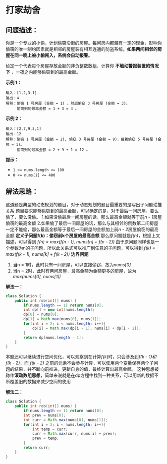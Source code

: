 # 打家劫舍

## **问题描述：**

你是一个专业的小偷，计划偷窃沿街的房屋。每间房内都藏有一定的现金，影响你偷窃的唯一制约因素就是相邻的房屋装有相互连通的防盗系统，**如果两间相邻的房屋在同一晚上被小偷闯入，系统会自动报警**。

给定一个代表每个房屋存放金额的非负整数数组，计算你 **不触动警报装置的情况下** ，一夜之内能够偷窃到的最高金额。

**示例 1：**

```
输入：[1,2,3,1]
输出：4
解释：偷窃 1 号房屋 (金额 = 1) ，然后偷窃 3 号房屋 (金额 = 3)。
     偷窃到的最高金额 = 1 + 3 = 4 。
```

**示例 2：**

```
输入：[2,7,9,3,1]
输出：12
解释：偷窃 1 号房屋 (金额 = 2), 偷窃 3 号房屋 (金额 = 9)，接着偷窃 5 号房屋 (金额 = 1)。
     偷窃到的最高金额 = 2 + 9 + 1 = 12 。

```

**提示：**

- `1 <= nums.length <= 100`
- `0 <= nums[i] <= 400`

## **解法思路：**

这道题是典型的动态规划的题目，对于动态规划的题目最重要的是写出子问题递推关系
题目要求能够偷窃到的最高金额，可以确定的是，对于最后一间房屋，要么偷了，要么没偷。
1.如果没偷最后一间房屋的话，那么最高金额就等于前*n - 1*房屋偷窃的最高金额
2.如果偷了最后一间房屋的话，那么与其相邻的倒数第二间房屋一定不能偷，那么最高金额等于最后一间房屋的金额加上前*n - 2*房屋偷窃的最高金额
**定义子问题f(k)：偷窃前k个房屋的最高金额**
那么原问题就是*f(n)*，根据上文描述，可以得到
*f(n) = max(f(n - 1), nums[n] + f(n - 2))*
由于原问题同样也是一个参数为n的子问题，所以此关系式可以推广到任意的子问题，可以得到
*f(k) = max(f(k - 1), nums[k] + f(k - 2))*
**边界问题**

1. 当n = 1时，此时只有一间房屋，可以直接偷窃，故为*nums[0]*
2. 当n = 2时，此时有两间房屋，最高金额为金额更多的房屋，故为*max(nums[0], nums[1])*

**解法一：**

```java
class Solution {
    public int rob(int[] nums) {
        if(nums.length == 1) return nums[0];
        int dp[] = new int[nums.length];
        dp[0] = nums[0];
        dp[1] = Math.max(nums[0], nums[1]);
        for(int i = 2; i < nums.length; i++){
            dp[i] = Math.max(dp[i - 1], nums[i] + dp[i - 2]);
        }
        return dp[nums.length - 1];
    }
}
```

本题还可以继续进行空间优化，可以观察到在计算*f(k*)时，只会涉及到*f(k - 1)*和*f(k - 2)*，而 *f(k - 2)* 之前的元素不会参与计算，可以使用两个变量保存两个子问题的结果，并不断向前推进，更新自身的值，最终计算出最高金额。
这种思想被称作**滚动数组思想**，简单来说就是在dp方程中找到一种关系，可以用新的数据不断覆盖旧的数据来减少空间的使用

**解法二：**

```java
class Solution {
    public int rob(int[] nums) {
        if(nums.length == 1) return nums[0];
        int prev = nums[0];
        int curr = Math.max(nums[0], nums[1]);
        for(int i = 2; i < nums.length; i++){
            int temp = curr;
            curr = Math.max(curr, nums[i] + prev);
            prev = temp;
        }
        return curr;
    }
}
```